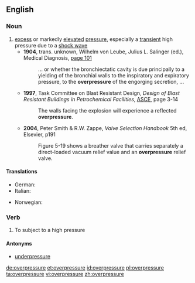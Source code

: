 ==English==
{{wikipedia}}

===Noun===
{{en-noun}}

# [[excess]] or markedly [[elevate]]d [[pressure]], especially a [[transient]] high pressure due to a [[shock wave]]
#* '''1904''', trans. unknown, Wilhelm von Leube, Julius L. Salinger (ed.), Medical Diagnosis, [http://books.google.com/books?id=vD9AcR8BZ5cC&pg=PA101&dq=overpressure page 101]
#*: ... or whether the bronchiectatic cavity is due principally to a yielding of the bronchial walls to the inspiratory and expiratory pressure, to the '''overpressure''' of the engorging secretion, ...
#* '''1997''', Task Committee on Blast Resistant Design, ''Design of Blast Resistant Buildings in Petrochemical Facilities'', [[w:American Society of Civil Engineers|ASCE]], page 3-14
#*: The walls facing the explosion will experience a reflected '''overpressure'''.
#* '''2004''', Peter Smith & R.W. Zappe, ''Valve Selection Handbook'' 5th ed, Elsevier, p191
#*: Figure 5-19 shows a breather valve that carries separately a direct-loaded vacuum relief value and an '''overpressure''' relief valve.

====Translations====
{{trans-top|excess or markedly elevated pressure}}
* German: {{t-|de|Überdruck|m}}
* Italian: {{t-|it|sovrappressione|f}}
{{trans-mid}}
* Norwegian: {{t-|no|overtrykk|n}}
{{trans-bottom}}

===Verb===
{{en-verb|overpressur|ing}}

# To subject to a high pressure

====Antonyms====
* [[underpressure]]

[[de:overpressure]]
[[et:overpressure]]
[[id:overpressure]]
[[pl:overpressure]]
[[ta:overpressure]]
[[vi:overpressure]]
[[zh:overpressure]]